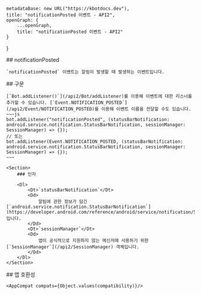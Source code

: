 
    metadataBase: new URL("https://kbotdocs.dev"),
    title: "notificationPosted 이벤트 - API2",
    openGraph: {
        ...openGraph,
        title: "notificationPosted 이벤트 - API2"
    }
}

<Section>
    ## notificationPosted

    `notificationPosted` 이벤트는 알림이 발생할 때 발생하는 이벤트입니다.
</Section>
<Section>
    ## 구문

    [`Bot.addListener()`](/api2/Bot/addListener)를 이용해 이벤트에 대한 리스너를 추가할 수 있습니다. [`Event.NOTIFICATION_POSTED`](/api2/Event/NOTIFICATION_POSTED)를 이용해 이벤트 이름을 전달할 수도 있습니다.
    ~~~js
    bot.addListener("notificationPosted", (statusBarNotification: android.service.notification.StatusBarNotification, sessionManager: SessionManager) => {});
    // 또는
    bot.addListener(Event.NOTIFICATION_POSTED, (statusBarNotification: android.service.notification.StatusBarNotification, sessionManager: SessionManager) => {});
    ~~~

    <Section>
        ### 인자

        <Dl>
            <Dt>`statusBarNotification`</Dt>
            <Dd>
                알림에 관한 정보가 담긴 [`android.service.notification.StatusBarNotification`](https://developer.android.com/reference/android/service/notification/StatusBarNotification)입니다.
            </Dd>
            <Dt>`sessionManager`</Dt>
            <Dd>
                앱이 공식적으로 지원하지 않는 메신저에 사용하기 위한 [`SessionManager`](/api2/SessionManager) 객체입니다.
            </Dd>
        </Dl>
    </Section>
</Section>
<Section>
    ## 앱 호환성

    <AppCompat compats={Object.values(compatibility)}/>
</Section>